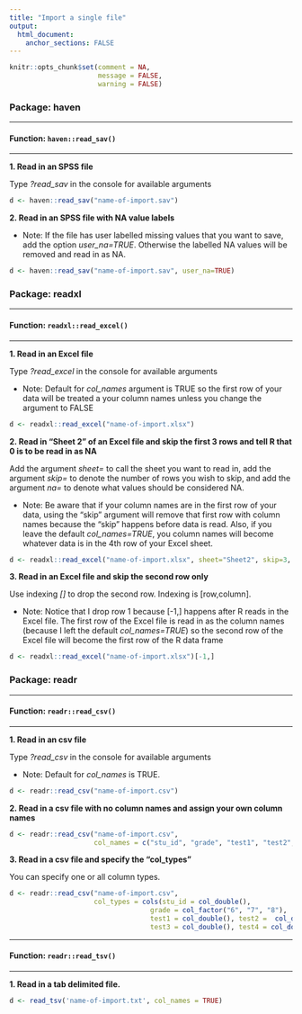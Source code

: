 ```yaml
---
title: "Import a single file"
output: 
  html_document:
    anchor_sections: FALSE
---
```


```r
knitr::opts_chunk$set(comment = NA,
                      message = FALSE,
                      warning = FALSE)
```


### Package: haven

---

#### Function: `haven::read_sav()`

---

**1\. Read in an SPSS file**

Type *?read_sav* in the console for available arguments

```r

d <- haven::read_sav("name-of-import.sav")

```

**2\. Read in an SPSS file with NA value labels**

* Note: If the file has user labelled missing values that you want to save, add the option *user_na=TRUE*. Otherwise the labelled NA values will be removed and read in as NA.

```r

d <- haven::read_sav("name-of-import.sav", user_na=TRUE)

```


### Package: readxl

---

#### Function: `readxl::read_excel()`

---

**1\. Read in an Excel file**

Type *?read_excel* in the console for available arguments

* Note: Default for *col_names* argument is TRUE so the first row of your data will be treated a your column names unless you change the argument to FALSE

```r

d <- readxl::read_excel("name-of-import.xlsx")

```

**2\. Read in "Sheet 2" of an Excel file and skip the first 3 rows and tell R that 0 is to be read in as NA**

Add the argument *sheet=* to call the sheet you want to read in, add the argument *skip=* to denote the number of rows you wish to skip, and add the argument *na=* to denote what values should be considered NA.

* Note: Be aware that if your column names are in the first row of your data, using the "skip" argument will remove that first row with column names because the "skip" happens before data is read. Also, if you leave the default *col_names=TRUE*, you column names will become whatever data is in the 4th row of your Excel sheet.

```r

d <- readxl::read_excel("name-of-import.xlsx", sheet="Sheet2", skip=3, na="0")

```

**3\. Read in an Excel file and skip the second row only**

Use indexing *[]* to drop the second row. Indexing is [row,column].

* Note: Notice that I drop row 1 because [-1,] happens after R reads in the Excel file. The first row of the Excel file is read in as the column names (because I left the default *col_names=TRUE*) so the second row of the Excel file will become the first row of the R data frame

```r

d <- readxl::read_excel("name-of-import.xlsx")[-1,]

```

### Package: readr

---

#### Function: `readr::read_csv()`

---

**1\. Read in an csv file**

Type *?read_csv* in the console for available arguments

* Note: Default for *col_names* is TRUE.

```r

d <- readr::read_csv("name-of-import.csv")

```

**2\. Read in a csv file with no column names and assign your own column names**

```r

d <- readr::read_csv("name-of-import.csv", 
                     col_names = c("stu_id", "grade", "test1", "test2", "test3", "test4"))

```

**3\. Read in a csv file and specify the "col_types"**

You can specify one or all column types.

```r

d <- readr::read_csv("name-of-import.csv", 
                     col_types = cols(stu_id = col_double(), 
                                   grade = col_factor("6", "7", "8"), 
                                   test1 = col_double(), test2 =  col_double(), 
                                   test3 = col_double(), test4 = col_double()))

```

---

#### Function: `readr::read_tsv()`

---

**1\. Read in a tab delimited file.**

```r

d <- read_tsv('name-of-import.txt', col_names = TRUE)

```

